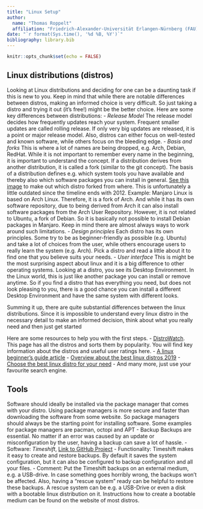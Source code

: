 ```yaml
---
title: "Linux Setup"
author:
  name: "Thomas Roppelt"
  affiliation: "Friedrich-Alexander-Universität Erlangen-Nürnberg (FAU)"
date: "`r format(Sys.time(), '%d %B, %Y')`"
bibliography: library.bib
---
```


```r
knitr::opts_chunk$set(echo = FALSE)
```

## Linux distributions (distros)
Looking at Linux distributions and deciding for one can be a daunting task if this is new to you.
Keep in mind that while there are notable differences between distros, making an informed choice is very difficult. So just taking a distro and trying it out (it's free!) might be the better choice.
Here are some key differences between distributions:
- _Release Model_
The release model decides how frequently updates reach your system. Frequent smaller updates are called rolling release. If only very big updates are released, it is a point or major release model.
Also, distros can either focus on well-tested and known software, while others focus on the bleeding edge.
- _Basis and forks_
This is where a lot of names are being dropped, e.g. Arch, Debian, RedHat. While it is not important to remember every name in the beginning, it is important to understand the concept.
If a distribution derives from another distribution, it is called a fork (similar to the git concept). The basis of a distribution defines e.g. which system tools you have available and thereby also which software packages you can install in general.
[See this image](https://upload.wikimedia.org/wikipedia/commons/1/1b/Linux_Distribution_Timeline.svg) to make out which distro forked from where. This is unfortunately a little outdated since the timeline ends with 2012.
Example:
Manjaro Linux is based on Arch Linux. Therefore, it is a fork of Arch. And while it has its own software repository, due to being derived from Arch it can also install software packages from the Arch User Repository. However, it is not related to Ubuntu, a fork of Debian. So it is basically not possible to install Debian packages in Manjaro. Keep in mind there are almost always ways to work around such limitations.
- _Design principles_
Each distro has its own principles. Some try to be as beginner-friendly as possible (e.g. Ubuntu) and take a lot of choices from the user, while others encourage users to really learn the system (e.g. Arch). Pick a distro and read a little about it to find one that you believe suits your needs.
- _User interface_
This is might be the most surprising aspect about linux and it is a big difference to other operating systems. Looking at a distro, you see its Desktop Environment. In the Linux world, this is just like another package you can install or remove anytime. So if you find a distro that has everything you need, but does not look pleasing to you, there is a good chance you can install a different Desktop Environment and have the same system with different looks.

Summing it up, there are quite substantial differences between the linux distributions. Since it is impossible to understand every linux distro in the necessary detail to make an informed decision, think about what you really need and then just get started

Here are some resources to help you with the first steps.
- [DistroWatch](http://distrowatch.org/). This page has all the distros and sorts them by popularity. You will find key information about the distros and useful user ratings here.
- [A linux beginner's guide article](https://www.pcworld.com/article/2918397/how-to-get-started-with-linux-a-beginners-guide.html)
- [Overview about the best linux distros 2019](https://linoxide.com/linux-how-to/what-are-best-linux-distros/)
- [Choose the best linux distro for your need](https://www.lifewire.com/choose-best-linux-distro-for-needs-2201172)
- And many more, just use your favourite search engine.

## Tools
Software should ideally be installed via the package manager that comes with your distro.  Using package managers is more secure and faster than downloading the software from some website. So package managers should always be the starting point for installing software.
Some examples for package managers are pacman, octopi and APT
- Backup
Backups are essential. No matter if an error was caused by an update or misconfiguration by the user, having a backup can save a lot of hassle.
  - Software: *Timeshift*, [Link to GitHub Project](https://github.com/teejee2008/timeshift)
  - Functionality: Timeshift makes it easy to create and restore backups. By default it saves the system configuration, but it can also be configured to backup configuration and all your files.
  - Comment: Put the Timeshift backups on an external medium, e.g. a USB-drive. In case something goes horribly wrong, the backups won't be affected.
  Also, having a "rescue system" ready can be helpful to restore these backups. A rescue system can be e.g. a USB-Drive or even a disk with a bootable linux distribution on it. Instructions how to create a bootable medium can be found on the website of most distros.
